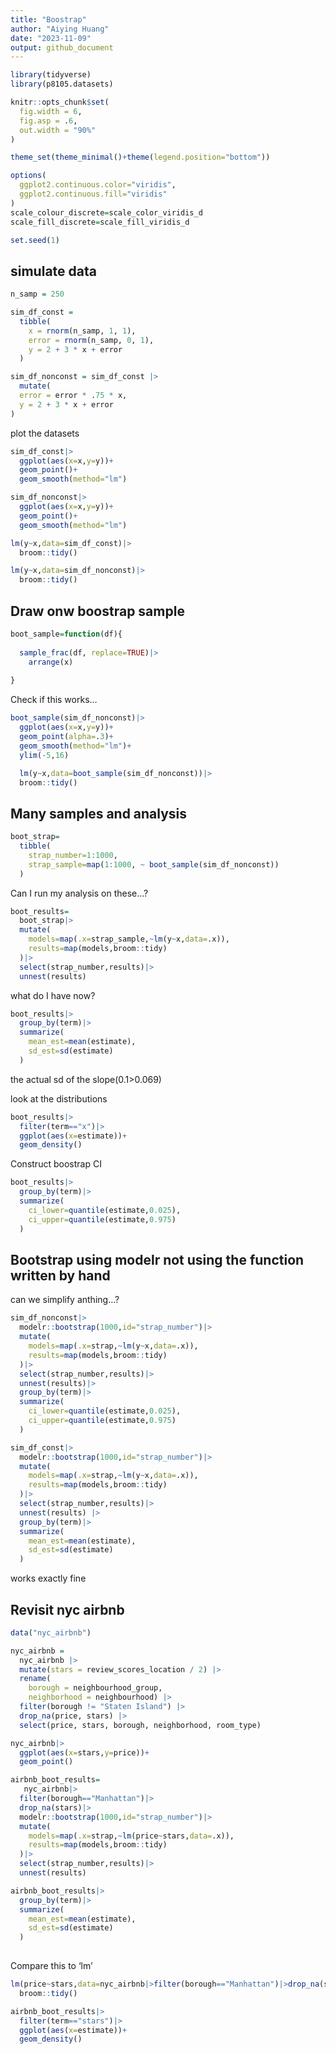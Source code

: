 ```yaml
---
title: "Boostrap"
author: "Aiying Huang"
date: "2023-11-09"
output: github_document
---
```


```r
library(tidyverse)
library(p8105.datasets)

knitr::opts_chunk$set(
  fig.width = 6,
  fig.asp = .6,
  out.width = "90%"
)

theme_set(theme_minimal()+theme(legend.position="bottom"))

options(
  ggplot2.continuous.color="viridis",
  ggplot2.continuous.fill="viridis"
)
scale_colour_discrete=scale_color_viridis_d
scale_fill_discrete=scale_fill_viridis_d

set.seed(1)
```

## simulate data
 
```r
n_samp = 250

sim_df_const = 
  tibble(
    x = rnorm(n_samp, 1, 1),
    error = rnorm(n_samp, 0, 1),
    y = 2 + 3 * x + error
  )

sim_df_nonconst = sim_df_const |> 
  mutate(
  error = error * .75 * x,
  y = 2 + 3 * x + error
)
```
plot the datasets

```r
sim_df_const|>
  ggplot(aes(x=x,y=y))+
  geom_point()+
  geom_smooth(method="lm")

sim_df_nonconst|>
  ggplot(aes(x=x,y=y))+
  geom_point()+
  geom_smooth(method="lm")

```




```r
lm(y~x,data=sim_df_const)|>
  broom::tidy()

lm(y~x,data=sim_df_nonconst)|>
  broom::tidy()
```

## Draw onw boostrap sample


```r
boot_sample=function(df){
  
  sample_frac(df, replace=TRUE)|>
    arrange(x)
  
}
```


Check if this works...

```r
boot_sample(sim_df_nonconst)|>
  ggplot(aes(x=x,y=y))+
  geom_point(alpha=.3)+
  geom_smooth(method="lm")+
  ylim(-5,16)
```

```r
  lm(y~x,data=boot_sample(sim_df_nonconst))|>
  broom::tidy()
```

## Many samples and analysis

```r
boot_strap=
  tibble(
    strap_number=1:1000,
    strap_sample=map(1:1000, ~ boot_sample(sim_df_nonconst))
  )
```

Can I run my analysis on these...?

```r
boot_results=
  boot_strap|>
  mutate(
    models=map(.x=strap_sample,~lm(y~x,data=.x)),
    results=map(models,broom::tidy)
  )|>
  select(strap_number,results)|>
  unnest(results)
```

what do I have now?

```r
boot_results|>
  group_by(term)|>
  summarize(
    mean_est=mean(estimate),
    sd_est=sd(estimate)
  )
```

the actual sd of the slope(0.1>0.069)

look at the distributions

```r
boot_results|>
  filter(term=="x")|>
  ggplot(aes(x=estimate))+
  geom_density()
```

Construct boostrap CI

```r
boot_results|>
  group_by(term)|>
  summarize(
    ci_lower=quantile(estimate,0.025),
    ci_upper=quantile(estimate,0.975)
  )
```

## Bootstrap using modelr not using the function written by hand

can we simplify anthing...?

```r
sim_df_nonconst|>
  modelr::bootstrap(1000,id="strap_number")|>
  mutate(
    models=map(.x=strap,~lm(y~x,data=.x)),
    results=map(models,broom::tidy)
  )|>
  select(strap_number,results)|>
  unnest(results)|>
  group_by(term)|>
  summarize(
    ci_lower=quantile(estimate,0.025),
    ci_upper=quantile(estimate,0.975)
  )
```

```r
sim_df_const|>
  modelr::bootstrap(1000,id="strap_number")|>
  mutate(
    models=map(.x=strap,~lm(y~x,data=.x)),
    results=map(models,broom::tidy)
  )|>
  select(strap_number,results)|>
  unnest(results) |>
  group_by(term)|>
  summarize(
    mean_est=mean(estimate),
    sd_est=sd(estimate)
  )
```

works exactly fine

## Revisit nyc airbnb

```r
data("nyc_airbnb")

nyc_airbnb = 
  nyc_airbnb |> 
  mutate(stars = review_scores_location / 2) |> 
  rename(
    borough = neighbourhood_group,
    neighborhood = neighbourhood) |> 
  filter(borough != "Staten Island") |> 
  drop_na(price, stars) |> 
  select(price, stars, borough, neighborhood, room_type)
```

```r
nyc_airbnb|>
  ggplot(aes(x=stars,y=price))+
  geom_point()
```

```r
airbnb_boot_results=
   nyc_airbnb|>
  filter(borough=="Manhattan")|>
  drop_na(stars)|>
  modelr::bootstrap(1000,id="strap_number")|>
  mutate(
    models=map(.x=strap,~lm(price~stars,data=.x)),
    results=map(models,broom::tidy)
  )|>
  select(strap_number,results)|>
  unnest(results) 

airbnb_boot_results|>
  group_by(term)|>
  summarize(
    mean_est=mean(estimate),
    sd_est=sd(estimate)
  )
  
```

Compare this to 'lm'

```r
lm(price~stars,data=nyc_airbnb|>filter(borough=="Manhattan")|>drop_na(stars))|>
  broom::tidy()
```

```r
airbnb_boot_results|>
  filter(term=="stars")|>
  ggplot(aes(x=estimate))+
  geom_density()
```




















